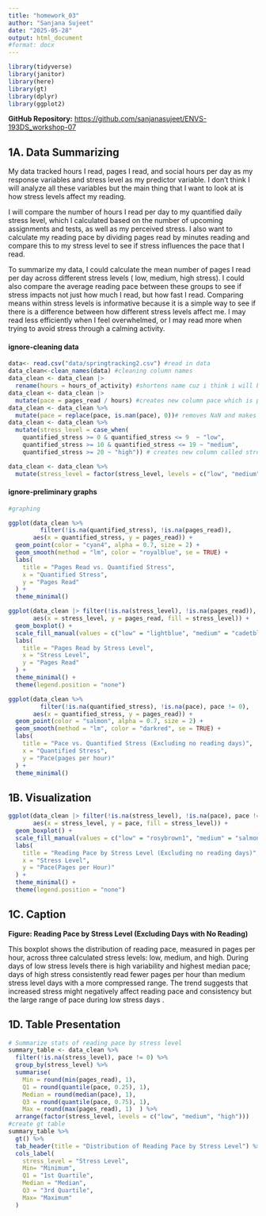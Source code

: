 ```yaml
---
title: "homework_03"
author: "Sanjana Sujeet"
date: "2025-05-28"
output: html_document
#format: docx
---
```


```r
library(tidyverse)
library(janitor)
library(here)
library(gt)
library(dplyr)
library(ggplot2)
```


**GitHub Repository:** [https://github.com/sanjanasujeet/ENVS-193DS_workshop-07](https://github.com/sanjanasujeet/ENVS-193DS_workshop-07)

## 1A. Data Summarizing

My data tracked hours I read, pages I read, and social hours per day as my response variables and stress level as my predictor variable. I don't think I will analyze all these variables but the main thing that I want to look at is how stress levels affect my reading.  

I will compare the number of hours I read per day to my quantified daily stress level, which I calculated based on the number of upcoming assignments and tests, as well as my perceived stress. I also want to calculate my reading pace by dividing pages read by minutes reading and compare this to my stress level to see if stress influences the pace that I read.

To summarize my data, I could calculate the mean number of pages I read per day across different stress levels ( low, medium, high stress). I could also compare the average reading pace between these groups to see if stress impacts not just how much I read, but how fast I read. Comparing means within stress levels is informative because it is a simple way to see if there is a difference between how different stress levels affect me. I may read less efficiently when I feel overwhelmed, or I may read more when trying to avoid stress through a calming activity.

#### ignore-cleaning data

```r
data<- read.csv("data/springtracking2.csv") #read in data
data_clean<-clean_names(data) #cleaning column names
data_clean <- data_clean |> 
  rename(hours = hours_of_activity) #shortens name cuz i think i will be using it often
data_clean <- data_clean |> 
  mutate(pace = pages_read / hours) #creates new column pace which is pages/min
data_clean <- data_clean %>%
  mutate(pace = replace(pace, is.nan(pace), 0))# removes NaN and makes them 0 instead(this was a calculation issue)
data_clean <- data_clean %>%
  mutate(stress_level = case_when(
    quantified_stress >= 0 & quantified_stress <= 9  ~ "low",
    quantified_stress >= 10 & quantified_stress <= 19 ~ "medium",
    quantified_stress >= 20 ~ "high")) # creates new column called stress_level and takes quantified stress levels and makes 3 levels out of it

data_clean <- data_clean %>%
  mutate(stress_level = factor(stress_level, levels = c("low", "medium", "high"))) # orders the levels

```

#### ignore-preliminary graphs

```r
#graphing

ggplot(data_clean %>% 
         filter(!is.na(quantified_stress), !is.na(pages_read)),
       aes(x = quantified_stress, y = pages_read)) +
  geom_point(color = "cyan4", alpha = 0.7, size = 2) +
  geom_smooth(method = "lm", color = "royalblue", se = TRUE) +
  labs(
    title = "Pages Read vs. Quantified Stress",
    x = "Quantified Stress",
    y = "Pages Read"
  ) +
  theme_minimal()

```

```r
ggplot(data_clean |> filter(!is.na(stress_level), !is.na(pages_read)),
       aes(x = stress_level, y = pages_read, fill = stress_level)) +
  geom_boxplot() +
  scale_fill_manual(values = c("low" = "lightblue", "medium" = "cadetblue", "high" = "cyan4")) +
  labs(
    title = "Pages Read by Stress Level",
    x = "Stress Level",
    y = "Pages Read"
  ) +
  theme_minimal() +
  theme(legend.position = "none")

```

```r
ggplot(data_clean %>% 
         filter(!is.na(quantified_stress), !is.na(pace), pace != 0),
       aes(x = quantified_stress, y = pages_read)) +
  geom_point(color = "salmon", alpha = 0.7, size = 2) +
  geom_smooth(method = "lm", color = "darkred", se = TRUE) +
  labs(
    title = "Pace vs. Quantified Stress (Excluding no reading days)",
    x = "Quantified Stress",
    y = "Pace(pages per hour)"
  ) +
  theme_minimal()

```

## 1B. Visualization

```r
ggplot(data_clean |> filter(!is.na(stress_level), !is.na(pace), pace != 0),
       aes(x = stress_level, y = pace, fill = stress_level)) +
  geom_boxplot() +
  scale_fill_manual(values = c("low" = "rosybrown1", "medium" = "salmon", "high" = "indianred4")) +
  labs(
    title = "Reading Pace by Stress Level (Excluding no reading days)",
    x = "Stress Level",
    y = "Pace(Pages per Hour)"
  ) +
  theme_minimal() +
  theme(legend.position = "none")
```

## 1C. Caption
**Figure: Reading Pace by Stress Level (Excluding Days with No Reading)**

This boxplot shows the distribution of reading pace, measured in pages per hour, across three calculated stress levels: low, medium, and high. During days of low stress levels there is high variability and highest median pace; days of high stress consistently read fewer pages per hour than medium stress level days with a more compressed range. The trend suggests that increased stress might negatively affect reading pace and consistency but the large range of pace during low stress days .

## 1D. Table Presentation
```r
# Summarize stats of reading pace by stress level
summary_table <- data_clean %>%
  filter(!is.na(stress_level), pace != 0) %>%
  group_by(stress_level) %>%
  summarise(
    Min = round(min(pages_read), 1),
    Q1 = round(quantile(pace, 0.25), 1),
    Median = round(median(pace), 1),
    Q3 = round(quantile(pace, 0.75), 1),
    Max = round(max(pages_read), 1)  ) %>%
  arrange(factor(stress_level, levels = c("low", "medium", "high")))
#create gt table
summary_table %>%
  gt() %>%
  tab_header(title = "Distribution of Reading Pace by Stress Level") %>%
  cols_label(
    stress_level = "Stress Level",
    Min= "Minimum",
    Q1 = "1st Quartile",
    Median = "Median",
    Q3 = "3rd Quartile",
    Max= "Maximum"
  )

```

